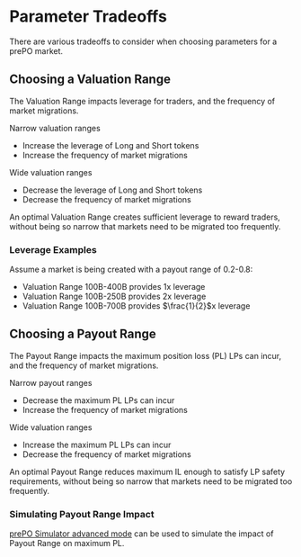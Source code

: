 # Parameter Tradeoffs

There are various tradeoffs to consider when choosing parameters for a prePO market.

## Choosing a Valuation Range

The Valuation Range impacts leverage for traders, and the frequency of market migrations.

Narrow valuation ranges

- Increase the leverage of Long and Short tokens
- Increase the frequency of market migrations

Wide valuation ranges

- Decrease the leverage of Long and Short tokens
- Decrease the frequency of market migrations

An optimal Valuation Range creates sufficient leverage to reward traders, without being so narrow that markets need to be migrated too frequently.

### Leverage Examples

Assume a market is being created with a payout range of 0.2-0.8:

- Valuation Range 100B-400B provides $1$x leverage
- Valuation Range 100B-250B provides $2$x leverage
- Valuation Range 100B-700B provides $\frac{1}{2}$x leverage

## Choosing a Payout Range

The Payout Range impacts the maximum position loss (PL) LPs can incur, and the frequency of market migrations.

Narrow payout ranges

- Decrease the maximum PL LPs can incur
- Increase the frequency of market migrations

Wide valuation ranges

- Increase the maximum PL LPs can incur
- Decrease the frequency of market migrations

An optimal Payout Range reduces maximum IL enough to satisfy LP safety requirements, without being so narrow that markets need to be migrated too frequently.

### Simulating Payout Range Impact

[prePO Simulator advanced mode](/simulator#advanced-mode) can be used to simulate the impact of Payout Range on maximum PL.
